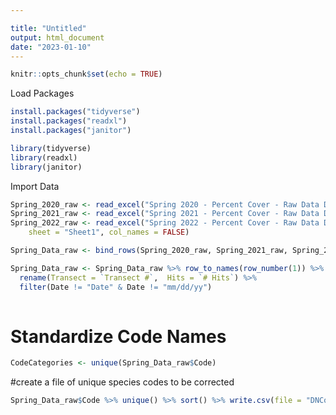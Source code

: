 ```yaml
---

title: "Untitled"
output: html_document
date: "2023-01-10"
---
```


```r
knitr::opts_chunk$set(echo = TRUE)
```


Load Packages
```r
install.packages("tidyverse")
install.packages("readxl")
install.packages("janitor")

library(tidyverse)
library(readxl)
library(janitor)

```

Import Data
```r
Spring_2020_raw <- read_excel("Spring 2020 - Percent Cover - Raw Data DNET.xlsx", sheet = "Sheet1", col_names = FALSE)
Spring_2021_raw <- read_excel("Spring 2021 - Percent Cover - Raw Data DNET.xlsx", sheet = "Sheet1", col_names = FALSE)
Spring_2022_raw <- read_excel("Spring 2022 - Percent Cover - Raw Data DNET.xlsx", 
    sheet = "Sheet1", col_names = FALSE)

Spring_Data_raw <- bind_rows(Spring_2020_raw, Spring_2021_raw, Spring_2022_raw)


```

```r
Spring_Data_raw <- Spring_Data_raw %>% row_to_names(row_number(1)) %>% 
  rename(Transect = `Transect #`,  Hits = `# Hits`) %>% 
  filter(Date != "Date" & Date != "mm/dd/yy")
  

```




# Standardize Code Names
```r
CodeCategories <- unique(Spring_Data_raw$Code)
```

#create a file of unique species codes to be corrected
```r
Spring_Data_raw$Code %>% unique() %>% sort() %>% write.csv(file = "DNCodes.csv")
```
